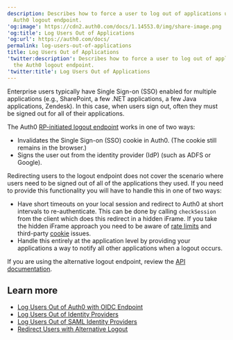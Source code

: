 ```yaml
---
description: Describes how to force a user to log out of applications using the
  Auth0 logout endpoint.
'og:image': https://cdn2.auth0.com/docs/1.14553.0/img/share-image.png
'og:title': Log Users Out of Applications
'og:url': https://auth0.com/docs/
permalink: log-users-out-of-applications
title: Log Users Out of Applications
'twitter:description': Describes how to force a user to log out of applications using
  the Auth0 logout endpoint.
'twitter:title': Log Users Out of Applications
---
```

Enterprise users typically have <Tooltip tip="Single Sign-On (SSO): Service that, after a user logs into one applicaton, automatically logs that user in to other applications." cta="View Glossary" href="/docs/glossary?term=Single+Sign-on">Single Sign-on</Tooltip> (SSO) enabled for multiple applications (e.g., SharePoint, a few .NET applications, a few Java applications, Zendesk). In this case, when users sign out, often they must be signed out for all of their applications.

The Auth0 [RP-initiated logout endpoint](/docs/authenticate/login/logout/log-users-out-of-auth0) works in one of two ways:

* Invalidates the Single Sign-on (SSO) cookie in Auth0. (The cookie still remains in the browser.)
* Signs the user out from the <Tooltip tip="Identity Provider (IdP): Service that stores and manages digital identities." cta="View Glossary" href="/docs/glossary?term=identity+provider">identity provider</Tooltip> (IdP) (such as ADFS or Google).

Redirecting users to the logout endpoint does not cover the scenario where users need to be signed out of all of the applications they used. If you need to provide this functionality you will have to handle this in one of two ways:

* Have short timeouts on your local session and redirect to Auth0 at short intervals to re-authenticate. This can be done by calling `checkSession` from the client which does this redirect in a hidden iFrame. If you take the hidden iFrame approach you need to be aware of [rate limits](/docs/troubleshoot/customer-support/operational-policies/rate-limit-policy) and third-party [cookie](/docs/manage-users/cookies) issues.
* Handle this entirely at the application level by providing your applications a way to notify all other applications when a logout occurs.

If you are using the alternative logout endpoint, review the [API documentation](https://auth0.com/docs/api/authentication#logout).

## Learn more

* [Log Users Out of Auth0 with OIDC Endpoint](/docs/authenticate/login/logout/log-users-out-of-auth0)
* [Log Users Out of Identity Providers](/docs/authenticate/login/logout/log-users-out-of-idps)
* [Log Users Out of SAML Identity Providers](/docs/authenticate/login/logout/log-users-out-of-saml-idps)
* [Redirect Users with Alternative Logout](/docs/authenticate/login/logout/redirect-users-after-logout)